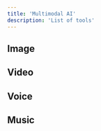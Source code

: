 ---
title: 'Multimodal AI'
description: 'List of tools'
---

## Image

<Columns cols={2}>
  <Card
    title="Midjourney"
    href="https://www.midjourney.com/"
  >
  </Card>
  <Card
    title="Imagen"
    href="https://deepmind.google/models/imagen/"
  >
  </Card>
    <Card
    title="DALL-E"
    href="https://openai.com/index/dall-e-3/"
  >
  </Card>
  <Card
    title="Stable Diffusion"
    href="https://stablediffusionweb.com/"
  >
  </Card>
</Columns>

## Video

<Columns cols={2}>
  <Card
    title="Midjourney"
    href="https://www.midjourney.com/"
  >
  </Card>
  <Card
    title="Veo"
    href="https://deepmind.google/models/veo/"
  >
  </Card>
    <Card
    title="Sora"
    href="https://sora.chatgpt.com/"
  >
  </Card>
    <Card
    title="Runway"
    href="https://app.runwayml.com/"
  >
  </Card>
  <Card
    title="Stable Video"
    href="https://stability.ai/stable-video"
  >
  </Card>
  <Card
    title="Kling"
    href="https://app.klingai.com/"
  >
  </Card>
  <Card
    title="Pika"
    href="https://pika.art/"
  >
  </Card>
  <Card
    title="Hailuo"
    href="https://hailuoai.video/"
  >
  </Card>
  <Card
    title="Wan"
    href="https://wan.video/"
  >
  </Card>
  <Card
    title="Hunyuan"
    href="https://hunyuanvideoai.com/"
  >
  </Card>
  <Card
    title="Others"
    href="None"
  >
  </Card>
</Columns>

## Voice

<Columns cols={2}>
  <Card
    title="Sesame AI"
    href="https://app.sesame.com/"
  >
  </Card>
  <Card
    title="ElevenLabs"
    href="https://elevenlabs.io/"
  >
  </Card>
</Columns>

## Music

<Columns cols={2}>
  <Card
    title="Suno"
    href="https://suno.com/"
  >
  </Card>
  <Card
    title="Udio"
    href="https://www.udio.com/"
  >
  </Card>
</Columns>